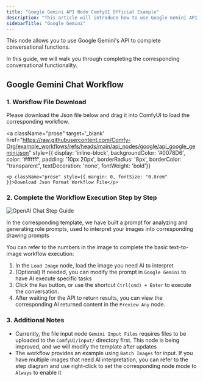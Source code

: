 ```yaml
---
title: "Google Gemini API Node ComfyUI Official Example"
description: "This article will introduce how to use Google Gemini API nodes in ComfyUI to complete conversational functions"
sidebarTitle: "Google Gemini"
---
```



This node allows you to use Google Gemini's API to complete conversational functions.

In this guide, we will walk you through completing the corresponding conversational functionality.

<ReqHint/>

## Google Gemini Chat Workflow

### 1. Workflow File Download

Please download the Json file below and drag it into ComfyUI to load the corresponding workflow.

<a className="prose"
target='_blank'
href="https://raw.githubusercontent.com/Comfy-Org/example_workflows/refs/heads/main/api_nodes/google/api_google_gemini.json"
style={{ display: 'inline-block', backgroundColor: '#0078D6', color: '#ffffff', padding: '10px 20px', borderRadius: '8px', borderColor: "transparent", textDecoration: 'none', fontWeight: 'bold'}}
>
    <p className="prose" style={{ margin: 0, fontSize: "0.8rem" }}>Download Json Format Workflow File</p>
</a>

### 2. Complete the Workflow Execution Step by Step

![OpenAI Chat Step Guide](/images/tutorial/api_nodes/google/tripo_image_to_model_step_guide.jpg)

<Note>
In the corresponding template, we have built a prompt for analyzing and generating role prompts, used to interpret your images into corresponding drawing prompts
</Note>

You can refer to the numbers in the image to complete the basic text-to-image workflow execution:  
1. In the `Load Image` node, load the image you need AI to interpret
2. (Optional) If needed, you can modify the prompt in `Google Gemini` to have AI execute specific tasks
3. Click the `Run` button, or use the shortcut `Ctrl(cmd) + Enter` to execute the conversation.
4. After waiting for the API to return results, you can view the corresponding AI returned content in the `Preview Any` node.

### 3. Additional Notes

- Currently, the file input node `Gemini Input Files` requires files to be uploaded to the `ComfyUI/input/` directory first. This node is being improved, and we will modify the template after updates
- The workflow provides an example using `Batch Images` for input. If you have multiple images that need AI interpretation, you can refer to the step diagram and use right-click to set the corresponding node mode to `Always` to enable it
